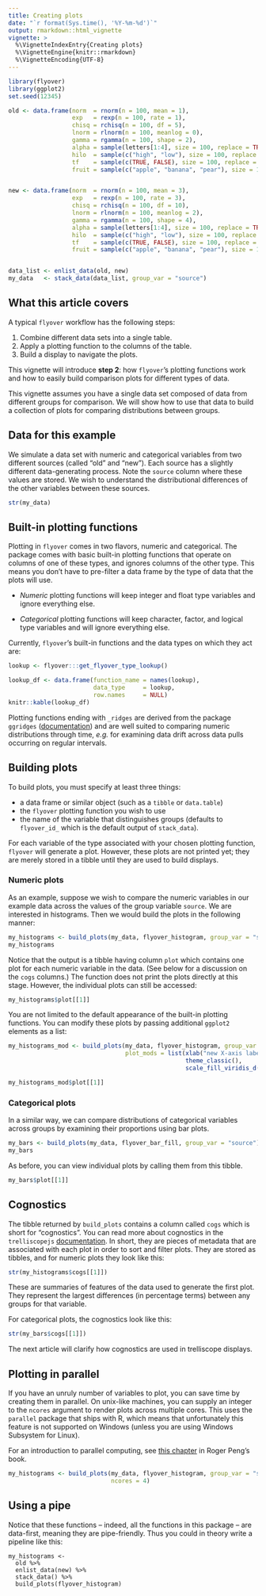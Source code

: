 ```yaml
---
title: Creating plots
date: "`r format(Sys.time(), '%Y-%m-%d')`"
output: rmarkdown::html_vignette
vignette: >
  %\VignetteIndexEntry{Creating plots}
  %\VignetteEngine{knitr::rmarkdown}
  %\VignetteEncoding{UTF-8}
---
```


```r
library(flyover)
library(ggplot2)
set.seed(12345)

old <- data.frame(norm  = rnorm(n = 100, mean = 1),
                  exp   = rexp(n = 100, rate = 1),
                  chisq = rchisq(n = 100, df = 5),
                  lnorm = rlnorm(n = 100, meanlog = 0),
                  gamma = rgamma(n = 100, shape = 2),
                  alpha = sample(letters[1:4], size = 100, replace = TRUE, prob = c(1, 2, 3, 4)),
                  hilo  = sample(c("high", "low"), size = 100, replace = TRUE, prob = c(1, 2)),
                  tf    = sample(c(TRUE, FALSE), size = 100, replace = TRUE, prob = c(1, 1)),
                  fruit = sample(c("apple", "banana", "pear"), size = 100, replace = TRUE, prob = c(1, 2, 3)))


new <- data.frame(norm  = rnorm(n = 100, mean = 3),
                  exp   = rexp(n = 100, rate = 3),
                  chisq = rchisq(n = 100, df = 10),
                  lnorm = rlnorm(n = 100, meanlog = 2),
                  gamma = rgamma(n = 100, shape = 4),
                  alpha = sample(letters[1:4], size = 100, replace = TRUE, prob = c(4, 3, 2, 1)),
                  hilo  = sample(c("high", "low"), size = 100, replace = TRUE, prob = c(2, 1)),
                  tf    = sample(c(TRUE, FALSE), size = 100, replace = TRUE, prob = c(1, 3)),
                  fruit = sample(c("apple", "banana", "pear"), size = 100, replace = TRUE, prob = c(3, 2, 1)))


data_list <- enlist_data(old, new)
my_data   <- stack_data(data_list, group_var = "source")
```


## What this article covers

A typical `flyover` workflow has the following steps:

1. Combine different data sets into a single table.
2. Apply a plotting function to the columns of the table.
3. Build a display to navigate the plots.

This vignette will introduce **step 2**: how `flyover`'s plotting functions work and how to easily build comparison plots for different types of data.

This vignette assumes you have a single data set composed of data from different groups for comparison.  We will show how to use that data to build a collection of plots for comparing distributions between groups.


## Data for this example

We simulate a data set with numeric and categorical variables from two different sources (called "old" and "new").  Each source has a slightly different data-generating process.  Note the `source` column where these values are stored.  We wish to understand the distributional differences of the other variables between these sources.


```r
str(my_data)
```

## Built-in plotting functions

Plotting in `flyover` comes in two flavors, numeric and categorical.  The package comes with basic built-in plotting functions that operate on columns of one of these types, and ignores columns of the other type.  This means you don't have to pre-filter a data frame by the type of data that the plots will use.

* _Numeric_ plotting functions will keep integer and float type variables and ignore everything else.

* _Categorical_ plotting functions will keep character, factor, and logical type variables and will ignore everything else.

Currently, `flyover`'s built-in functions and the data types on which they act are:

```r
lookup <- flyover:::get_flyover_type_lookup()

lookup_df <- data.frame(function_name = names(lookup),
                        data_type     = lookup,
                        row.names     = NULL)
knitr::kable(lookup_df)
```

Plotting functions ending with `_ridges` are derived from the package `ggridges` ([documentation](https://cran.r-project.org/web/packages/ggridges/vignettes/introduction.html)) and are well suited to comparing numeric distributions through time, _e.g._ for examining data drift across data pulls occurring on regular intervals.


## Building plots

To build plots, you must specify at least three things:

* a data frame or similar object (such as a `tibble` or `data.table`)
* the `flyover` plotting function you wish to use
* the name of the variable that distinguishes groups (defaults to `flyover_id_` which is the default output of `stack_data`).

For each variable of the type associated with your chosen plotting function, `flyover` will generate a plot.  However, these plots are not printed yet; they are merely stored in a tibble until they are used to build displays.


### Numeric plots

As an example, suppose we wish to compare the numeric variables in our example data across the values of the group variable `source`.  We are interested in histograms.  Then we would build the plots in the following manner:

```r
my_histograms <- build_plots(my_data, flyover_histogram, group_var = "source")
my_histograms
```

Notice that the output is a tibble having column `plot` which contains one plot for each numeric variable in the data.  (See below for a discussion on the `cogs` columns.)  The function does not print the plots directly at this stage.  However, the individual plots can still be accessed:

```r
my_histograms$plot[[1]]
```


You are not limited to the default appearance of the built-in plotting functions.  You can modify these plots by passing additional `ggplot2` elements as a list:

```r
my_histograms_mod <- build_plots(my_data, flyover_histogram, group_var = "source",
                                 plot_mods = list(xlab("new X-axis label"),
                                                  theme_classic(),
                                                  scale_fill_viridis_d()))

my_histograms_mod$plot[[1]]
```


### Categorical plots

In a similar way, we can compare distributions of categorical variables across groups by examining their proportions using bar plots.

```r
my_bars <- build_plots(my_data, flyover_bar_fill, group_var = "source")
my_bars
```

As before, you can view individual plots by calling them from this tibble.

```r
my_bars$plot[[1]]
```


## Cognostics

The tibble returned by `build_plots` contains a column called `cogs` which is short for "cognostics".  You can read more about cognostics in the `trelliscopejs` [documentation](https://hafen.github.io/trelliscopejs/articles/trelliscopejs.html). In short, they are pieces of metadata that are associated with each plot in order to sort and filter plots.  They are stored as tibbles, and for numeric plots they look like this:

```r
str(my_histograms$cogs[[1]])
```

These are summaries of features of the data used to generate the first plot.  They represent the largest differences (in percentage terms) between any groups for that variable.

For categorical plots, the cognostics look like this:

```r
str(my_bars$cogs[[1]])
```

The next article will clarify how cognostics are used in trelliscope displays.


## Plotting in parallel

If you have an unruly number of variables to plot, you can save time by creating them in parallel.  On unix-like machines, you can supply an integer to the `ncores` argument to render plots across multiple cores.  This uses the `parallel` package that ships with R, which means that unfortunately this feature is not supported on Windows (unless you are using Windows Subsystem for Linux).

For an introduction to parallel computing, see [this chapter](https://bookdown.org/rdpeng/rprogdatascience/parallel-computation.html) in Roger Peng's book.

```r
my_histograms <- build_plots(my_data, flyover_histogram, group_var = "source",
                             ncores = 4)
```


## Using a pipe

Notice that these functions -- indeed, all the functions in this package -- are data-first, meaning they are pipe-friendly.  Thus you could in theory write a pipeline like this:

```
my_histograms <-
  old %>%
  enlist_data(new) %>%
  stack_data() %>%
  build_plots(flyover_histogram)
```